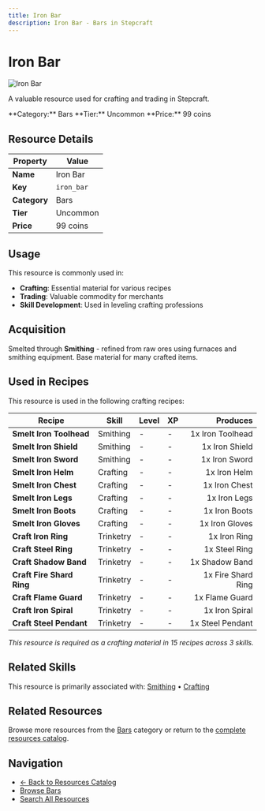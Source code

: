 ```yaml
---
title: Iron Bar
description: Iron Bar - Bars in Stepcraft
---
```


# Iron Bar

<div className="flex items-start gap-6 mb-8">
  <div className="flex-shrink-0">
    <img src="/assets/resources/smithing/iron_bar.png" alt="Iron Bar" className="w-24 h-24 border rounded-lg" />
  </div>
  <div className="flex-1">
    <div className="space-y-2">
      <p className="text-lg text-muted-foreground">A valuable resource used for crafting and trading in Stepcraft.</p>
      <div className="flex flex-wrap gap-4 text-sm">
        <span className="px-2 py-1 bg-blue-100 dark:bg-blue-900 rounded-md">
          **Category:** Bars
        </span>
        <span className="px-2 py-1 bg-green-100 dark:bg-green-900 rounded-md">
          **Tier:** Uncommon
        </span>
        <span className="px-2 py-1 bg-green-100 dark:bg-green-900 rounded-md">
          **Price:** 99 coins
        </span>
      </div>
    </div>
  </div>
</div>

## Resource Details

| Property | Value |
|----------|-------|
| **Name** | Iron Bar |
| **Key** | `iron_bar` |
| **Category** | Bars |
| **Tier** | Uncommon |
| **Price** | 99 coins |


## Usage

This resource is commonly used in:

- **Crafting**: Essential material for various recipes
- **Trading**: Valuable commodity for merchants
- **Skill Development**: Used in leveling crafting professions


## Acquisition

Smelted through **Smithing** - refined from raw ores using furnaces and smithing equipment. Base material for many crafted items.


## Used in Recipes

This resource is used in the following crafting recipes:

| Recipe | Skill | Level | XP | Produces |
|--------|-------|-------|----|---------:|
| **Smelt Iron Toolhead** | Smithing | - | - | 1x Iron Toolhead |
| **Smelt Iron Shield** | Smithing | - | - | 1x Iron Shield |
| **Smelt Iron Sword** | Smithing | - | - | 1x Iron Sword |
| **Smelt Iron Helm** | Crafting | - | - | 1x Iron Helm |
| **Smelt Iron Chest** | Crafting | - | - | 1x Iron Chest |
| **Smelt Iron Legs** | Crafting | - | - | 1x Iron Legs |
| **Smelt Iron Boots** | Crafting | - | - | 1x Iron Boots |
| **Smelt Iron Gloves** | Crafting | - | - | 1x Iron Gloves |
| **Craft Iron Ring** | Trinketry | - | - | 1x Iron Ring |
| **Craft Steel Ring** | Trinketry | - | - | 1x Steel Ring |
| **Craft Shadow Band** | Trinketry | - | - | 1x Shadow Band |
| **Craft Fire Shard Ring** | Trinketry | - | - | 1x Fire Shard Ring |
| **Craft Flame Guard** | Trinketry | - | - | 1x Flame Guard |
| **Craft Iron Spiral** | Trinketry | - | - | 1x Iron Spiral |
| **Craft Steel Pendant** | Trinketry | - | - | 1x Steel Pendant |

*This resource is required as a crafting material in 15 recipes across 3 skills.*


## Related Skills

This resource is primarily associated with: [Smithing](/docs/skills/individual/smithing) • [Crafting](/docs/skills/individual/crafting)

## Related Resources

Browse more resources from the [Bars](/docs/resources#bars) category or return to the [complete resources catalog](/docs/resources).

## Navigation

- [← Back to Resources Catalog](/docs/resources)
- [Browse Bars](/docs/resources#bars)
- [Search All Resources](/search)
